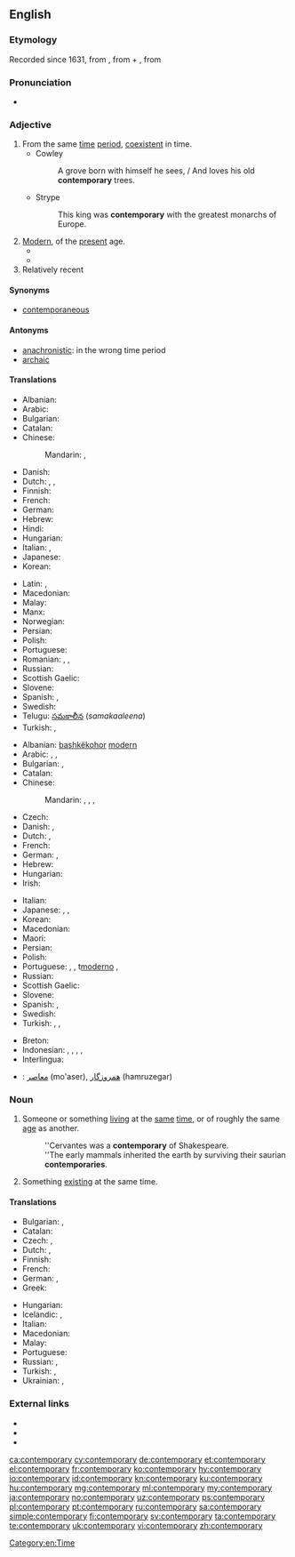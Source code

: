 ==English==

===Etymology===
Recorded since 1631, from {{etyl|ML.|en}} {{term|lang=la|contemporarius}}<!--, says Online Etymology Dictionary-->, from {{etyl|la|en}} {{term|lang=la|con-||with, together}} + {{term|lang=la|temporarius||of time}}, from {{term|lang=la|tempus||time}}

===Pronunciation===
* {{audio-pron|Contemporary.ogg|ipa=/kənˈtɛm.pəˌɹɛɹ.i/|lang=en}}

===Adjective===
{{en-adj}}

# From the same [[time]] [[period]], [[coexistent]] in time.
#* Cowley
#*: A grove born with himself he sees, / And loves his old '''contemporary''' trees.
#* Strype
#*: This king was '''contemporary''' with the greatest monarchs of Europe.
# [[modern|Modern]], of the [[present]] age.
#* {{quote-magazine|date=2012-01
|author=Robert L. Dorit
|title=Rereading Darwin
|volume=100|issue=1|page=23
|magazine=[[w:American Scientist|American Scientist]]
|url=http://www.americanscientist.org/issues/pub/rereading-darwin
|passage=We live our lives in three dimensions for our threescore and ten allotted years. Yet every branch of '''contemporary''' science, from statistics to cosmology, alludes to processes that operate on scales outside of human experience: the millisecond and the nanometer, the eon and the light-year.}}
#* {{quote-news
|year=2012
|date=May 24
|author=Nathan Rabin
|title=Film: Reviews: Men In Black 3
|work=The Onion AV Club
|url=http://www.avclub.com/articles/men-in-black-3,75576/
|page=
|passage=''Men In Black 3'' finagles its way out of this predicament by literally resetting the clock with a time-travel premise that makes Will Smith both a '''contemporary''' intergalactic cop in the late 1960s and a stranger to Josh Brolin, who plays the younger version of Smith’s stone-faced future partner, Tommy Lee Jones.}}
#Relatively recent

====Synonyms====
* [[contemporaneous]]

====Antonyms====
* [[anachronistic]]: in the wrong time period
* [[archaic]]

====Translations====
{{trans-top|from the same time period}}
* Albanian: {{t+|sq|bashkëkohor}}
* Arabic: {{t|ar|معاصر|tr=muʿāṣir}}
* Bulgarian: {{t+|bg|едновременен}}
* Catalan: {{t|ca|contemporani}}
* Chinese:
*: Mandarin: {{t+|cmn|現代|alt=現代的|sc=Hani}}, {{t+|cmn|现代|tr=xiàndài de|alt=现代的|sc=Hani}}
* Danish: {{t|da|samtidig}}
* Dutch: {{t|nl|gelijktijdig}}, {{t|nl|eigentijds}}, {{t|nl|contemporain}}
* Finnish: {{t|fi|senaikainen}}
* French: {{t+|fr|contemporain}}
* German: {{t+|de|zeitgenössisch}}
* Hebrew: {{t|he|בן דור|tr=ben dor}}
* Hindi: {{t|hi|समकालीन|tr=samakalin|sc=Deva}}
* Hungarian: {{t+|hu|kortárs}}
* Italian: {{t+|it|contemporaneo}}, {{t+|it|coetaneo|m}}
* Japanese: {{t+|ja|現代|tr=(げんだいてき, gendai-teki|alt=現代的|sc=Jpan}}
* Korean: {{t+|ko|현대|alt=현대의|sc=Kore}}
{{trans-mid}}
* Latin: {{t|la|aequālis}}, {{t|la|coaevālis}}
* Macedonian: {{t|mk|современ|m|tr=sóvremen|sc=Cyrl}}
* Malay: {{t+|ms|sezaman}}
* Manx: {{t|gv|co-emshiragh}}
* Norwegian: {{t+|no|samtidig}}
* Persian: {{t+|fa|معاصر|tr=mo'âser|sc=fa-Arab}}
* Polish: {{t+|pl|ówczesny}}
* Portuguese: {{t+|pt|contemporâneo}}
* Romanian: {{t+|ro|contemporan|m|n}}, {{t|ro|contemporani|m-p}}, {{t|ro|contemporană|f}}
* Russian: {{t+|ru|современный|tr=sovreménnyj|sc=Cyrl}}
* Scottish Gaelic: {{t|gd|co-aimsireil}}
* Slovene: {{t+|sl|sodoben}}
* Spanish: {{t|es|contemporario}}, {{t+|es|contemporáneo}}
* Swedish: {{t+|sv|samtida}}
* Telugu: [[సమకాలీన]] (''samakaaleena'')
* Turkish: {{t+|tr|çağdaş}}, {{t+|tr|çağcıl}}
{{trans-bottom}}

{{trans-top|modern}}
* Albanian: [[bashkëkohor]] [[modern]]
* Arabic: {{t|ar|عصري|tr=ʿáṣriyy|sc=Arab}}, {{t|ar|حديث|tr=ḥadīṯ|sc=Arab}}, {{t|ar|معاصر|tr=muʿāṣir|sc=Arab}}
* Bulgarian: {{t+|bg|съвременен|tr=sǎvreménen}}, {{t+|bg|модерен|tr=modéren}}
* Catalan: {{t|ca|contemporani}}
* Chinese:
*: Mandarin: {{t+|cmn|現代|alt=現代的|sc=Hani}}, {{t+|cmn|现代|tr=xiàndài de|alt=现代的|sc=Hani}}, {{t+|cmn|摩登|tr=módēng|sc=Hani}}, {{t+|cmn|近代|tr=jìndài de|alt=近代的|sc=Hani}}
* Czech: {{t+|cs|současný|m}}
* Danish: {{t|da|moderne}}, {{t|da|nutids-}}
* Dutch: {{t+|nl|hedendaags}}, {{t|nl|eigentijds}}
* French: {{t+|fr|contemporain}}
* German: {{t+|de|zeitgenössisch}}, {{t+|de|modern}}
* Hebrew: {{t|he|עכשווי|m|tr=akhshaví|alt=עֲכְשָׁוִי|sc=Hebr}}
* Hungarian: {{t+|hu|kortárs}}
* Irish: {{t|ga|nua-aimseartha}}
{{trans-mid}}
* Italian: {{t+|it|contemporaneo}}
* Japanese: {{t+|ja|現代|tr=(げんだいてき, gendai-teki|alt=現代的|sc=Jpan}}, {{t+|ja|近代|tr=きんだいてき, kindai-teki|alt=近代的|sc=Jpan}}, {{t|ja|モダン|tr=modan-na|alt=モダンな|sc=Jpan}}
* Korean: {{t+|ko|현대|alt=현대의|sc=Kore}}
* Macedonian: {{t|mk|современ|tr=sóvremen|sc=Cyrl}}
* Maori: {{t|mi|onāianei}}
* Persian: {{t+|fa|نوین|tr=novin|sc=fa-Arab}}
* Polish: {{t|pl|współczesny|m}}
* Portuguese: {{t+|pt|contemporâneo|m}}, {{t|pt|contemporânea|f}}, t[[moderno]] {{g|m}}, {{t+|pt|moderna|f}}
* Russian: {{t+|ru|современный|tr=sovreménnyj|sc=Cyrl}}
* Scottish Gaelic: {{t|gd|co-aimsireil}}
* Slovene: {{t+|sl|sodoben}}
* Spanish: {{t+|es|contemporáneo}}, {{t|es|contemporario}}
* Swedish: {{t+|sv|nutida}}
* Turkish: {{t+|tr|çağdaş}}, {{t+|tr|modern}}, {{t+|tr|çağcıl}}
{{trans-bottom}}

{{checktrans-top}}
* Breton: {{t-check|br|a-vremañ}}
* Indonesian: {{t-check|id|kontemporer}}, {{t-check|id|masa kini}}, {{t-check|id|modern}}, {{t-check|id|satu jaman dengan}}, {{t-check|id|sejaman dengan}}
* Interlingua: {{t-check|ia|contemporari}}
* {{ttbc|fa}}: [[معاصر]] (mo'aser), [[همروزگار]] (hamruzegar)
{{trans-bottom}}

===Noun===
{{en-noun|contemporaries}}

# Someone or something [[living]] at the [[same]] [[time]], or of roughly the same [[age]] as another.
#: ''Cervantes was a '''contemporary''' of Shakespeare.
#: ''The early mammals inherited the earth by surviving their saurian '''contemporaries'''.
# Something [[existing]] at the same time.

====Translations====
{{trans-top|someone living at the same time}}
* Bulgarian: {{t|bg|съвременник|m|tr=sǎvreménnik}}, {{t|bg|съвременница|f|tr=sǎvreménnica}}
* Catalan: {{t|ca|contemporani}}
* Czech: {{t|cs|současník|m}}, {{t|cs|současnice|f}}
* Dutch: {{t+|nl|tijdgenoot|m}}, {{t|nl|tijdgenote|f}}
* Finnish: {{t|fi|aikalainen}}
* French: {{t+|fr|contemporain|m}}
* German: {{t+|de|Zeitgenosse|m}}, {{t|de|Zeitgenossin|f}}
* Greek: {{t+|el|σύγχρονο|m}}
{{trans-mid}}
* Hungarian: {{t+|hu|kortárs}}
* Icelandic: {{t+|is|jafnaldri|m}}, {{t|is|samtíðarmaður|m}}
* Italian: {{t+|it|contemporaneo|m}}
* Macedonian: {{t|mk|современик|m|tr=sovrémenik|sc=Cyrl}}
* Malay: {{t+|ms|sezaman}}
* Portuguese: {{t+|pt|contemporâneo|m}}
* Russian: {{t+|ru|современник|m|tr=sovreménnik}}, {{t+|ru|современница|f|tr=sovreménnica}}
* Turkish: {{t+|tr|çağdaş}}, {{t+|tr|çağcıl}}
* Ukrainian: {{t|uk|сучасник|m}}, {{t|uk|сучасниця|f}}
{{trans-bottom}}

===External links===
* {{R:Webster 1913}}
* {{R:Century 1911}}
* {{R:OneLook}}

[[Category:en:Time]]

[[ca:contemporary]]
[[cy:contemporary]]
[[de:contemporary]]
[[et:contemporary]]
[[el:contemporary]]
[[fr:contemporary]]
[[ko:contemporary]]
[[hy:contemporary]]
[[io:contemporary]]
[[id:contemporary]]
[[kn:contemporary]]
[[ku:contemporary]]
[[hu:contemporary]]
[[mg:contemporary]]
[[ml:contemporary]]
[[my:contemporary]]
[[ja:contemporary]]
[[no:contemporary]]
[[uz:contemporary]]
[[ps:contemporary]]
[[pl:contemporary]]
[[pt:contemporary]]
[[ru:contemporary]]
[[sa:contemporary]]
[[simple:contemporary]]
[[fi:contemporary]]
[[sv:contemporary]]
[[ta:contemporary]]
[[te:contemporary]]
[[uk:contemporary]]
[[vi:contemporary]]
[[zh:contemporary]]